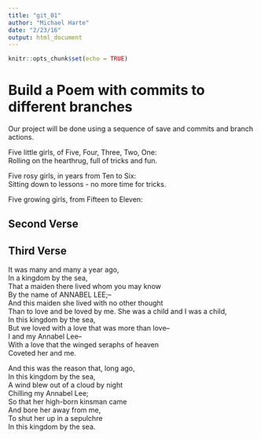 ---
title: "git_01"
author: "Michael Harte"
date: "2/23/16"
output: html_document
---

```{r setup, include=FALSE}
knitr::opts_chunk$set(echo = TRUE)
```
# Build a Poem with commits to different branches
Our project will be done using a sequence of save and commits and branch actions.
<!-- Do not modify or change any text in "!--" bracketed areas such as this --- these are instructions to
you, if you change any of this the git program will notice it and compromise your git merging strategy !-->

Five little girls, of Five, Four, Three, Two, One:   
Rolling on the hearthrug, full of tricks and fun.   

Five rosy girls, in years from Ten to Six:  
Sitting down to lessons - no more time for tricks.   

Five growing girls, from Fifteen to Eleven:  
<!--Put the first five lines of a poem by Lewis Carrol in this section!-->

## Second Verse
<!--Put the first five lines of a poem by Robert Frost here!-->

## Third Verse
<!--Put the first two verses of The Walrus and the Carpenter here!-->

It was many and many a year ago,   
   In a kingdom by the sea,    
That a maiden there lived whom you may know   
   By the name of ANNABEL LEE;--    
And this maiden she lived with no other thought   
   Than to love and be loved by me. 
She was a child and I was a child,   
   In this kingdom by the sea,   
But we loved with a love that was more than love--   
   I and my Annabel Lee--   
With a love that the winged seraphs of heaven   
   Coveted her and me.   

And this was the reason that, long ago,   
   In this kingdom by the sea,    
A wind blew out of a cloud by night   
   Chilling my Annabel Lee;   
So that her high-born kinsman came   
   And bore her away from me,   
To shut her up in a sepulchre   
   In this kingdom by the sea.   
<!--Put a short poem of your choice 8-20 lines,here!-->
